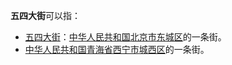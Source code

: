 '''五四大街'''可以指：
* [[五四大街|五四大街]]：[[中华人民共和国|中华人民共和国]][[北京市|北京市]][[东城区|东城区]]的一条街。 
* [[中华人民共和国|中华人民共和国]][[青海省|青海省]][[西宁市|西宁市]][[城西区|城西区]]的一条街。 

{{disambig|W|Cat=四字地名消歧义}}